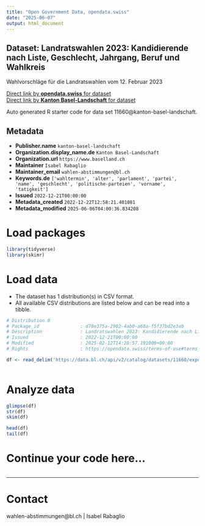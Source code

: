 ```yaml
---
title: "Open Government Data, opendata.swiss"
date: "2025-06-07"
output: html_document
---
```


## Dataset: Landratswahlen 2023: Kandidierende nach Liste, Geschlecht, Jahrgang, Beruf und Wahlkreis

Wahlvorschläge für die Landratswahlen vom 12. Februar 2023

[Direct link by **opendata.swiss** for dataset](https://opendata.swiss/de/dataset/landratswahlen-2023-kandidierende-nach-liste-geschlecht-jahrgang-beruf-und-wahlkreis)<br>
[Direct link by **Kanton Basel-Landschaft** for dataset](https://data.bl.ch/explore/dataset/11660/)

Auto generated R starter code for data set 11660@kanton-basel-landschaft.

## Metadata

- **Publisher.name** `kanton-basel-landschaft`
- **Organization.display_name.de** `Kanton Basel-Landschaft`
- **Organization.url** `https://www.baselland.ch`
- **Maintainer** `Isabel Rabaglio`
- **Maintainer_email** `wahlen-abstimmungen@bl.ch`
- **Keywords.de** `['wahltermin', 'alter', 'parlament', 'partei', 'name', 'geschlecht', 'politische-parteien', 'vorname', 'tatigkeit']`
- **Issued** `2022-12-21T00:00:00`
- **Metadata_created** `2022-12-22T12:58:21.401081`
- **Metadata_modified** `2025-06-06T04:00:36.834208`


# Load packages

```r

library(tidyverse)
library(skimr)

```

# Load data

-   The dataset has 1 distribution(s) in CSV format.
-   All available CSV distributions are listed below and can be read into a tibble.

```r

# Distribution 0
# Package_id               : d78e375a-2902-4ab0-a68a-f5f37bd2e3ab
# Description              : Landratswahlen 2023: Kandidierende nach Liste, Geschlecht, Jahrgang, Beruf und Wahlkreis (csv)
# Issued                   : 2022-12-21T00:00:00
# Modified                 : 2025-02-12T14:28:57.191000+00:00
# Rights                   : https://opendata.swiss/terms-of-use#terms_by

df <- read_delim('https://data.bl.ch/api/v2/catalog/datasets/11660/exports/csv?use_labels=true')



```

# Analyze data

```r

glimpse(df)
str(df)
skim(df)

head(df)
tail(df)

```

# Continue your code here...

```r

```

------------------------------------------------------------------------

# Contact

wahlen-abstimmungen@bl.ch | Isabel Rabaglio
